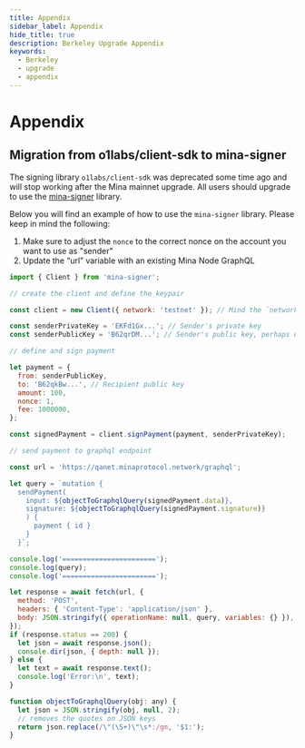 ```yaml
---
title: Appendix
sidebar_label: Appendix
hide_title: true
description: Berkeley Upgrade Appendix
keywords:
  - Berkeley
  - upgrade
  - appendix
---
```


# Appendix

## Migration from o1labs/client-sdk to mina-signer

The signing library `o1labs/client-sdk` was deprecated some time ago and will stop working after the Mina mainnet upgrade. All users should upgrade to use the [mina-signer](https://www.npmjs.com/package/mina-signer) library.

Below you will find an example of how to use the `mina-signer` library. Please keep in mind the following:

1. Make sure to adjust the `nonce` to the correct nonce on the account you want to use as "sender"
2. Update the “url” variable with an existing Mina Node GraphQL

```javascript
import { Client } from 'mina-signer';

// create the client and define the keypair

const client = new Client({ network: 'testnet' }); // Mind the `network` client configuration option

const senderPrivateKey = 'EKFd1Gx...'; // Sender's private key
const senderPublicKey = 'B62qrDM...'; // Sender's public key, perhaps derived from the private key using `client.derivePublicKey(senderPrivateKey)`;

// define and sign payment

let payment = {
  from: senderPublicKey,
  to: 'B62qkBw...', // Recipient public key
  amount: 100,
  nonce: 1,
  fee: 1000000,
};

const signedPayment = client.signPayment(payment, senderPrivateKey);

// send payment to graphql endpoint

const url = 'https://qanet.minaprotocol.network/graphql';

let query = `mutation {
  sendPayment(
    input: ${objectToGraphqlQuery(signedPayment.data)},
    signature: ${objectToGraphqlQuery(signedPayment.signature)}
    ) {
      payment { id }
    }
  }`;

console.log('=======================');
console.log(query);
console.log('=======================');

let response = await fetch(url, {
  method: 'POST',
  headers: { 'Content-Type': 'application/json' },
  body: JSON.stringify({ operationName: null, query, variables: {} }),
});
if (response.status == 200) {
  let json = await response.json();
  console.dir(json, { depth: null });
} else {
  let text = await response.text();
  console.log('Error:\n', text);
}

function objectToGraphqlQuery(obj: any) {
  let json = JSON.stringify(obj, null, 2);
  // removes the quotes on JSON keys
  return json.replace(/\"(\S+)\"\s*:/gm, '$1:');
}

```
